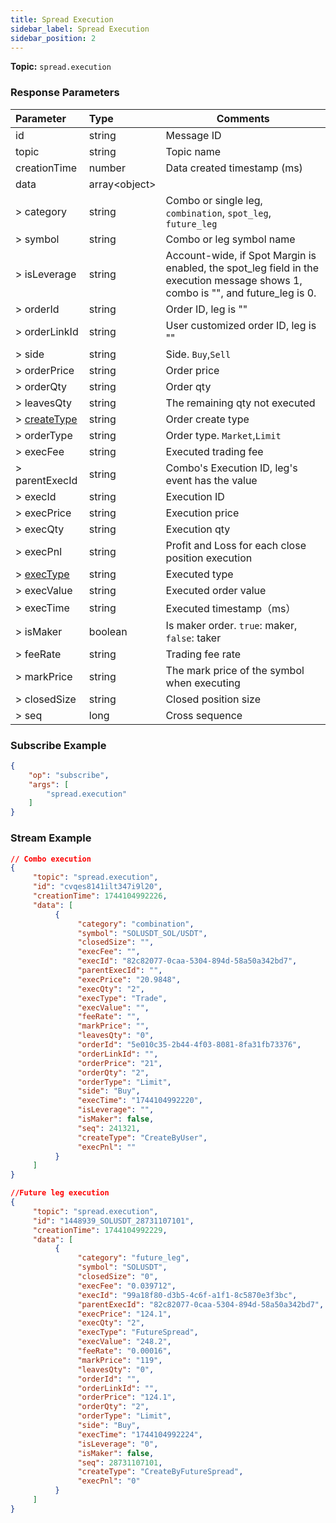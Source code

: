 ```yaml
---
title: Spread Execution
sidebar_label: Spread Execution
sidebar_position: 2
---
```

**Topic:** `spread.execution`<br/>

### Response Parameters
| Parameter | Type | Comments|
|:----- |:-----|----- |
|id |string |Message ID|
|topic |string |Topic name |
|creationTime |number |Data created timestamp (ms) |
|data |array&lt;object&gt; | |
|> category| string  |Combo or single leg, `combination`, `spot_leg`, `future_leg`|
|> symbol |string  |Combo or leg symbol name |
|> isLeverage |string |Account-wide, if Spot Margin is enabled, the spot_leg field in the execution message shows 1, combo is "", and future_leg is 0.|
|> orderId |string |Order ID, leg is ""|
|> orderLinkId |string |User customized order ID, leg is ""|
|> side |string |Side. `Buy`,`Sell` |
|> orderPrice |string |Order price|
|> orderQty |string |Order qty|
|> leavesQty |string |The remaining qty not executed|
|> [createType](../../../enum#createtype)|string |Order create type|
|> orderType |string |Order type. `Market`,`Limit`|
|> execFee |string |Executed trading fee|
|> parentExecId |string |Combo's Execution ID, leg's event has the value|
|> execId |string |Execution ID |
|> execPrice |string |Execution price |
|> execQty |string |Execution qty |
|> execPnl |string |Profit and Loss for each close position execution|
|> [execType](../../../enum#exectype) |string |Executed type|
|> execValue |string |Executed order value|
|> execTime |string |Executed timestamp（ms） |
|> isMaker |boolean |Is maker order. `true`: maker, `false`: taker|
|> feeRate |string |Trading fee rate|
|> markPrice |string |The mark price of the symbol when executing |
|> closedSize |string |Closed position size |
|> seq |long |Cross sequence|

### Subscribe Example
```json
{
    "op": "subscribe",
    "args": [
        "spread.execution"
    ]
}
```

### Stream Example

```json
// Combo execution
{
     "topic": "spread.execution",
     "id": "cvqes8141ilt347i9l20",
     "creationTime": 1744104992226,
     "data": [
          {
               "category": "combination",
               "symbol": "SOLUSDT_SOL/USDT",
               "closedSize": "",
               "execFee": "",
               "execId": "82c82077-0caa-5304-894d-58a50a342bd7",
               "parentExecId": "",
               "execPrice": "20.9848",
               "execQty": "2",
               "execType": "Trade",
               "execValue": "",
               "feeRate": "",
               "markPrice": "",
               "leavesQty": "0",
               "orderId": "5e010c35-2b44-4f03-8081-8fa31fb73376",
               "orderLinkId": "",
               "orderPrice": "21",
               "orderQty": "2",
               "orderType": "Limit",
               "side": "Buy",
               "execTime": "1744104992220",
               "isLeverage": "",
               "isMaker": false,
               "seq": 241321,
               "createType": "CreateByUser",
               "execPnl": ""
          }
     ]
}

//Future leg execution
{
     "topic": "spread.execution",
     "id": "1448939_SOLUSDT_28731107101",
     "creationTime": 1744104992229,
     "data": [
          {
               "category": "future_leg",
               "symbol": "SOLUSDT",
               "closedSize": "0",
               "execFee": "0.039712",
               "execId": "99a18f80-d3b5-4c6f-a1f1-8c5870e3f3bc",
               "parentExecId": "82c82077-0caa-5304-894d-58a50a342bd7",
               "execPrice": "124.1",
               "execQty": "2",
               "execType": "FutureSpread",
               "execValue": "248.2",
               "feeRate": "0.00016",
               "markPrice": "119",
               "leavesQty": "0",
               "orderId": "",
               "orderLinkId": "",
               "orderPrice": "124.1",
               "orderQty": "2",
               "orderType": "Limit",
               "side": "Buy",
               "execTime": "1744104992224",
               "isLeverage": "0",
               "isMaker": false,
               "seq": 28731107101,
               "createType": "CreateByFutureSpread",
               "execPnl": "0"
          }
     ]
}
```
